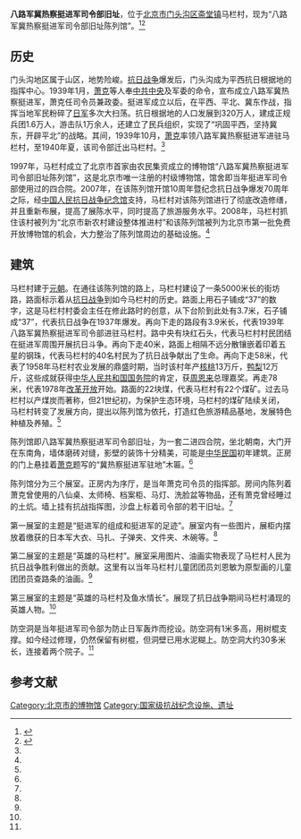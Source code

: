 {{文物保护单位
|级别 = 省级
|省区市 = 北京市
|图片 = 
|名称 = 八路军冀热察挺进军司令部旧址
|编号 = 5-5
|分类 = 近现代重要史迹及代表性建筑
|时代 = [[中华民国|民国]]
|所在 = [[门头沟区|门头沟区]][[斋堂镇|斋堂镇]]马栏村
|登录 = 1995年10月20日
}}

'''八路军冀热察挺进军司令部旧址'''，位于[[北京市|北京市]][[门头沟区|门头沟区]][[斋堂镇|斋堂镇]]马栏村，现为“八路军冀热察挺进军司令部旧址陈列馆”。<ref name=ldwb>{{Cite web |url=http://www.ldwb.com.cn/article/1/100525 |title=抗日堡垒马栏村——访门头沟八路军冀热察挺进军司令部旧址陈列馆，劳动午报，2011年6月8日 |accessdate=2014年1月7日 |archive-date=2014年1月7日 |archive-url=https://web.archive.org/web/20140107185213/http://www.ldwb.com.cn/article/1/100525 |dead-url=no }}</ref><ref name=sgrb>{{Cite web |url=http://www.sgdaily.com/Html/zsxx/2011-6/24/090954181.html |title=八路军冀热察挺进军司令部旧址，首钢日报，2011-06-24 |accessdate=2014-01-07 |archive-date=2011-06-30 |archive-url=https://web.archive.org/web/20110630073914/http://www.sgdaily.com/Html/zsxx/2011-6/24/090954181.html |dead-url=no }}</ref>

==历史==
门头沟地区属于山区，地势险峻。[[抗日战争|抗日战争]]爆发后，门头沟成为平西抗日根据地的指挥中心。1939年1月，[[萧克|萧克]]等人奉[[中共中央|中共中央]]及军委的命令，宣布成立八路军冀热察挺进军，萧克任司令员兼政委。挺进军成立以后，在平西、平北、冀东作战，指挥当地军民粉碎了[[日军|日军]]多次大扫荡。抗日根据地的人口发展到320万人，建成正规兵团1.6万人，游击队1万余人，还建立了民兵组织，实现了“巩固平西，坚持冀东，开辟平北”的战略。其间，1939年10月，[[萧克|萧克]]率领八路军冀热察挺进军进驻马栏村，至1940年夏，该司令部迁出马栏村。<ref name=sgrb/>

1997年，马栏村成立了北京市首家由农民集资成立的博物馆“八路军冀热察挺进军司令部旧址陈列馆”，这是北京市唯一注册的村级博物馆，馆舍即当年挺进军司令部使用过的四合院。2007年，在该陈列馆开馆10周年暨纪念抗日战争爆发70周年之际，经[[中国人民抗日战争纪念馆|中国人民抗日战争纪念馆]]支持，马栏村对该陈列馆进行了彻底改造修缮，并且重新布展，提高了展陈水平，同时提高了旅游服务水平。2008年，马栏村抓住该村被列为“北京市新农村建设整体推进村”和该陈列馆被列为北京市第一批免费开放博物馆的机会，大力整治了陈列馆周边的基础设施。<ref name=ldwb/>

==建筑==
马栏村建于[[元朝|元朝]]。在通往该陈列馆的路上，马栏村建设了一条5000米长的街坊路，路面标示着从[[抗日战争|抗日战争]]到如今马栏村的历史。路面上用石子铺成“37”的数字，这是马栏村村委会主任在修此路时的创意，从下台阶到此处有3.7米，石子铺成“37”，代表抗日战争在1937年爆发。再向下走的路段有3.9米长，代表1939年八路军冀热察挺进军司令部进驻马栏村。路中央有块红石头，代表马栏村村民团结在挺进军周围开展抗日斗争。再向下走40米，路面上相隔不远分散镶嵌着印着五星的钢珠，代表马栏村的40名村民为了抗日战争献出了生命。再向下走58米，代表了1958年马栏村农业发展的鼎盛时期，当时该村年产[[核桃|核桃]]13万斤，[[鸭梨|鸭梨]]12万斤，这些成就获得[[中华人民共和国国务院|中华人民共和国国务院]]的肯定，获[[周恩来|周恩来]]总理嘉奖。再走78米，代表1978年[[改革开放|改革开放]]开始。路面的22块煤，代表马栏村有22个煤矿。过去马栏村以产煤炭而著称，但21世纪初，为保护生态环境，马栏村的煤矿陆续关闭，马栏村转变了发展方向，提出以陈列馆为依托，打造红色旅游精品基地，发展特色种植及养殖。<ref name=ldwb/>

陈列馆即八路军冀热察挺进军司令部旧址，为一套二进四合院，坐北朝南，大门开在东南角，墙体磨砖对缝，影壁的装饰十分精美，可能是[[中华民国|中华民国]]初年建筑。正房的门上悬挂着[[萧克|萧克]]题写的“冀热察挺进军驻地”木匾。<ref name=ldwb/>

陈列馆分为三个展室。正房内为序厅，是当年萧克司令员的指挥部。房间内陈列着萧克曾使用的八仙桌、太师椅、档案柜、马灯、洗脸盆等物品，还有萧克曾经睡过的土炕。墙上挂有抗战指挥图，沙盘上标着司令部的若干旧址。<ref name=ldwb/>

第一展室的主题是“挺进军的组成和挺进军的足迹”。展室内有一些图片，展柜内摆放着缴获的日本军大衣、马扎、子弹夹、文件夹、木碗等。<ref name=ldwb/>

第二展室的主题是“英雄的马栏村”。展室采用图片、油画实物表现了马栏村人民为抗日战争胜利做出的贡献。这里有以当年马栏村儿童团团员刘恩敏为原型画的儿童团团员查路条的油画。<ref name=ldwb/>

第三展室的主题是“英雄的马栏村及鱼水情长”。展现了抗日战争期间马栏村涌现的英雄人物。<ref name=ldwb/>

防空洞是当年挺进军司令部为防止日军轰炸而挖设。防空洞有1米多高，用树棍支撑。如今经过修理，仍然保留有树棍，但洞壁已用水泥糊上。防空洞大约30多米长，连接着两个院子。<ref name=ldwb/>

==参考文献==
{{reflist}}

{{北京市文物保护单位}}
[[Category:北京市的博物馆|Category:北京市的博物馆]]
[[Category:国家级抗战纪念设施、遗址|Category:国家级抗战纪念设施、遗址]]